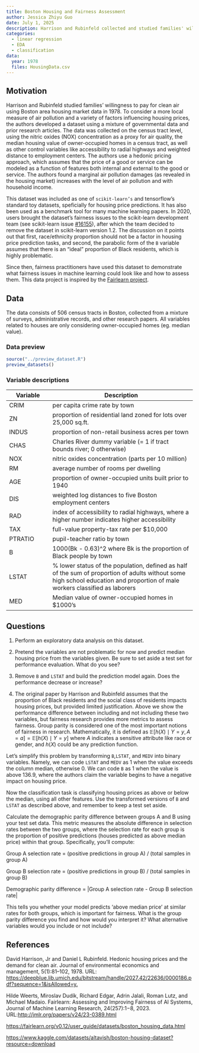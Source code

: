 ---
title: Boston Housing and Fairness Assessment
author: Jessica Zhiyu Guo
date: July 1, 2025
description: Harrison and Rubinfeld collected and studied families' willingness to pay for clean air through Boston housing market data in 1978. It was one of the standard toy datasets included in `scikit-learn`, but it has been critiqued and removed from the package for fairness issues. What can we learn from the problematic usage of sensitive attributes as predictive variables?
categories:
  - linear regression
  - EDA
  - classification
data:
  year: 1978
  files: HousingData.csv
---

## Motivation

Harrison and Rubinfeld studied families' willingness to pay for clean air using Boston area housing market data in 1978. To consider a more local measure of air pollution and a variety of factors influencing housing prices, the authors developed a dataset using a mixture of governmental data and prior research articles. The data was collected on the census tract level, using the nitric oxides (NOX) concentration as a proxy for air quality, the median housing value of owner-occupied homes in a census tract, as well as other control variables like accessibility to radial highways and weighted distance to employment centers. The authors use a hedonic pricing approach, which assumes that the price of a good or service can be modeled as a function of features both internal and external to the good or service. The authors found a marginal air pollution damages (as revealed in the housing market) increases with the level of air pollution and with household income.

This dataset was included as one of ``scikit-learn’s`` and tensorflow’s standard toy datasets, speficially for housing price predictions. It has also been used as a benchmark tool for many machine learning papers. In 2020, users brought the dataset’s fairness issues to the scikit-learn development team (see scikit-learn issue [#16155](https://github.com/scikit-learn/scikit-learn/issues/16155)), after which the team decided to remove the dataset in scikit-learn version 1.2. The discussion on it points out that first, race/ethnicity proportion should not be a factor in housing price prediction tasks, and second, the parabolic form of the `B` variable assumes that there is an "ideal" proportion of Black residents, which is highly problematic.

Since then, fairness practitioners have used this dataset to demonstrate what fairness issues in machine learning could look like and how to assess them. This data project is inspired by the [Fairlearn project](https://fairlearn.org/v0.12/user_guide/datasets/boston_housing_data.html).

## Data

The data consists of 506 census tracts in Boston, collected from a mixture of surveys, administrative records, and other research papers. All variables related to houses are only considering owner-occupied homes (eg. median value).

### Data preview

```{r, echo=FALSE, results="asis"}
source("../preview_dataset.R")
preview_datasets()
```

### Variable descriptions

| Variable | Description |
|----|-------------|
| CRIM | per capita crime rate by town |
| ZN | proportion of residential land zoned for lots over 25,000 sq.ft. |
| INDUS | proportion of non-retail business acres per town|
| CHAS | Charles River dummy variable (= 1 if tract bounds river; 0 otherwise)|
| NOX | 	nitric oxides concentration (parts per 10 million)|
| RM | 	average number of rooms per dwelling |
| AGE | proportion of owner-occupied units built prior to 1940|
| DIS | weighted log distances to five Boston employment centers|
| RAD | index of accessibility to radial highways, where a higher number indicates higher accessibility|
| TAX | full-value property-tax rate per $10,000|
| PTRATIO | pupil-teacher ratio by town |
| B | 1000(Bk - 0.63)^2 where Bk is the proportion of Black people by town|
| LSTAT | % lower status of the population, defined as half of the sum of proportion of adults without some high school education and proportion of male workers classified as laborers |
| MED | Median value of owner-occupied homes in $1000’s|


## Questions

1. Perform an exploratory data analysis on this dataset.

2. Pretend the variables are not problematic for now and predict median housing price from the variables given. Be sure to set aside a test set for performance evaluation. What do you see?

3. Remove `B` and `LSTAT` and build the prediction model again. Does the performance decrease or increase?

4. The original paper by Harrison and Rubinfeld assumes that the proportion of Black residents and the social class of residents impacts housing prices, but provided limited justification. Above we show the performance difference between including and not including these two variables, but fairness research provides more metrics to assess fairness. Group parity is considered one of the most important notions of fairness in research. Mathematically, it is defined as $\mathbb{E}[h(X) \mid Y=y, A=a] = \mathbb{E}[h(X) \mid Y=y]$ where $A$ indicates a sensitive attribute like race or gender, and $h(X)$ could be any prediction function. 

Let's simplify this problem by transforming `B`,`LSTAT`, and `MEDV` into binary variables. Namely, we can code `LSTAT` and `MEDV` as 1 when the value exceeds the column median, otherwise 0. We can code `B` as 1 when the value is above 136.9, where the authors claim the variable begins to have a negative impact on housing price.

Now the classification task is classifying housing prices as above or below the median, using all other features. Use the transformed versions of `B` and `LSTAT` as described above, and remember to keep a test set aside.

Calculate the demographic parity difference between groups A and B using your test set data. This metric measures the absolute difference in selection rates between the two groups, where the selection rate for each group is the proportion of positive predictions (houses predicted as above median price) within that group. Specifically, you'll compute:

Group A selection rate = (positive predictions in group A) / (total samples in group A)

Group B selection rate = (positive predictions in group B) / (total samples in group B)

Demographic parity difference = |Group A selection rate - Group B selection rate|

This tells you whether your model predicts 'above median price' at similar rates for both groups, which is important for fairness. What is the group parity difference you find and how would you interpret it? What alternative variables would you include or not include?

## References

David Harrison, Jr and Daniel L Rubinfeld. Hedonic housing prices and the demand for clean air. Journal of environmental economics and management, 5(1):81–102, 1978. URL: <https://deepblue.lib.umich.edu/bitstream/handle/2027.42/22636/0000186.pdf?sequence=1&isAllowed=y.>


Hilde Weerts, Miroslav Dudík, Richard Edgar, Adrin Jalali, Roman Lutz, and Michael Madaio. Fairlearn: Assessing and Improving Fairness of AI Systems, Journal of Machine Learning Research, 24(257):1−8, 2023. URL:<http://jmlr.org/papers/v24/23-0389.html>

<https://fairlearn.org/v0.12/user_guide/datasets/boston_housing_data.html>

<https://www.kaggle.com/datasets/altavish/boston-housing-dataset?resource=download>

